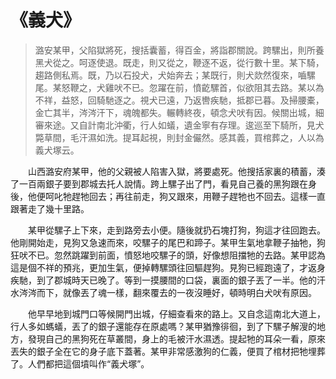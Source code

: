 # 《義犬》

> 潞安某甲，父陷獄將死，搜括囊蓄，得百金，將詣郡關說。跨騾出，則所養黑犬從之。呵逐使退。既走，則又從之，鞭逐不返，從行數十里。某下騎，趨路側私焉。既，乃以石投犬，犬始奔去；某既行，則犬欻然復來，嚙騾尾。某怒鞭之，犬雞吠不已。忽躍在前，憤齕騾首，似欲阻其去路。某以為不祥，益怒，回騎馳逐之。視犬已遠，乃返轡疾馳，抵郡已暮。及掃腰橐，金亡其半，涔涔汗下，魂魄都失。輾轉終夜，頓念犬吠有因。候關出城，細審來途。又自計南北沖衢，行人如蟻，遺金寧有存理。逡巡至下騎所，見犬斃草間，毛汗濕如洗。提耳起視，則封金儼然。感其義，買棺葬之，人以為義犬塚云。

&emsp;&emsp;山西潞安府某甲，他的父親被人陷害入獄，將要處死。他搜括家裏的積蓄，湊了一百兩銀子要到郡城去托人說情。跨上騾子出了門，看見自己養的黑狗跟在身後，他便呵叱牠趕牠回去；再往前走，狗又跟來，用鞭子趕牠也不回去。這樣一直跟著走了幾十里路。­

&emsp;&emsp;某甲從騾子上下來，走到路旁去小便。隨後就扔石塊打狗，狗這才往回跑去。他剛開始走，見狗又急速而來，咬騾子的尾巴和蹄子。某甲生氣地拿鞭子抽牠，狗狂吠不已。忽然跳躍到前面，憤怒地咬騾子的頭，好像想阻擋牠的去路。某甲認為這是個不祥的預兆，更加生氣，便掉轉騾頭往回驅趕狗。見狗已經跑遠了，才返身疾馳，到了郡城時天已晚了。等到一摸腰間的口袋，裏面的銀子丟了一半。他的汗水涔涔而下，就像丟了魂一樣，翻來覆去的一夜沒睡好，頓時明白犬吠有原因。

&emsp;&emsp;他早早地到城門口等候開門出城，仔細查看來的路上。又自念這南北大道上，行人多如螞蟻，丟了的銀子還能存在原處嗎？某甲猶豫徘徊，到了下騾子解溲的地方，發現自己的黑狗死在草叢間，身上的毛被汗水濕透。提起牠的耳朵一看，原來丟失的銀子全在它的身子底下蓋著。某甲非常感激狗的仁義，便買了棺材把牠埋葬了。人們都把這個墳叫作“義犬塚”。
